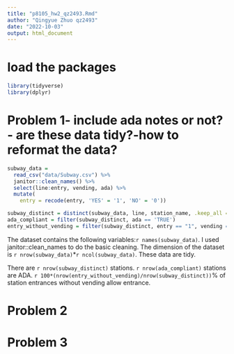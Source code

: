 ```yaml
---
title: "p8105_hw2_qz2493.Rmd"
author: "Qingyue Zhuo qz2493"
date: "2022-10-03"
output: html_document
---
```

# load the packages
```r
library(tidyverse)
library(dplyr)
```

# Problem 1- include ada notes or not?- are these data tidy?-how to reformat the data?
```r
subway_data = 
  read_csv("data/Subway.csv") %>%
  janitor::clean_names() %>%
  select(line:entry, vending, ada) %>%
  mutate(
    entry = recode(entry, 'YES' = '1', 'NO' = '0'))

subway_distinct = distinct(subway_data, line, station_name, .keep_all = TRUE)
ada_compliant = filter(subway_distinct, ada == 'TRUE')
entry_without_vending = filter(subway_distinct, entry == "1", vending == "NO")


```
The dataset contains the following variables:`r names(subway_data)`. I used janitor::clean_names to do the basic cleaning. The dimension of the dataset is `r nrow(subway_data)`*`r ncol(subway_data)`. These data are tidy.

There are `r nrow(subway_distinct)` stations. `r nrow(ada_compliant)` stations are ADA. `r 100*(nrow(entry_without_vending)/nrow(subway_distinct))`% of station entrances without vending allow entrance.

# Problem 2
# Problem 3


